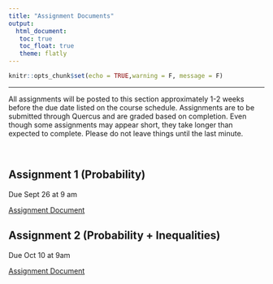 ```yaml
---
title: "Assignment Documents"
output: 
  html_document:
   toc: true
   toc_float: true
   theme: flatly
---
```


```r
knitr::opts_chunk$set(echo = TRUE,warning = F, message = F)
```
******

All assignments will be posted to this section approximately 1-2 weeks before the due date listed on the course schedule.  Assignments are to be submitted through Quercus and are graded based on completion.  Even though some assignments may appear short, they take longer than expected to complete. Please do not leave things until the last minute. 

<br>

## Assignment 1 (Probability)

Due Sept 26 at 9 am

[Assignment Document](https://drive.google.com/file/d/1SbTpFmX9wfQfVI_jn2SbOuf1TDMEWXiC/view?usp=sharing)

<!-- [Assignment Solutions]() -->

## Assignment 2 (Probability + Inequalities)

Due Oct 10 at 9am

[Assignment Document](https://drive.google.com/file/d/1lhwYnQ7bWp5CtvXPL9i8pCXvkAWLjQLy/view?usp=sharing)

